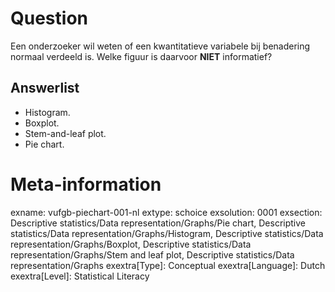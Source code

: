 Question
========
Een onderzoeker wil weten of een kwantitatieve variabele bij benadering normaal verdeeld is. Welke figuur is daarvoor **NIET** informatief? 

Answerlist
----------
* Histogram.
* Boxplot.
* Stem-and-leaf plot.
* Pie chart.

Meta-information
================
exname: vufgb-piechart-001-nl
extype: schoice
exsolution: 0001
exsection: Descriptive statistics/Data representation/Graphs/Pie chart, Descriptive statistics/Data representation/Graphs/Histogram, Descriptive statistics/Data representation/Graphs/Boxplot, Descriptive statistics/Data representation/Graphs/Stem and leaf plot, Descriptive statistics/Data representation/Graphs
exextra[Type]: Conceptual
exextra[Language]: Dutch
exextra[Level]: Statistical Literacy